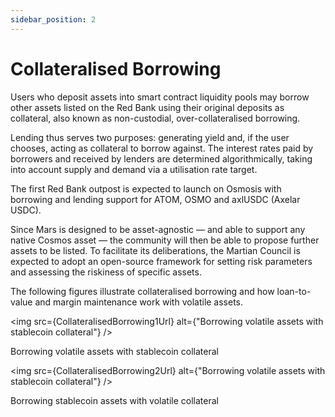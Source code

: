 ```yaml
---
sidebar_position: 2
---
```




# Collateralised Borrowing

Users who deposit assets into smart contract liquidity pools may borrow other assets listed on the Red Bank using their original deposits as collateral, also known as non-custodial, over-collateralised borrowing.

Lending thus serves two purposes: generating yield and, if the user chooses, acting as collateral to borrow against. The interest rates paid by borrowers and received by lenders are determined algorithmically, taking into account supply and demand via a utilisation rate target.

The first Red Bank outpost is expected to launch on Osmosis with borrowing and lending support for ATOM, OSMO and axlUSDC (Axelar USDC).

Since Mars is designed to be asset-agnostic — and able to support any native Cosmos asset — the community will then be able to propose further assets to be listed. To facilitate its deliberations, the Martian Council is expected to adopt an open-source framework for setting risk parameters and assessing the riskiness of specific assets.

The following figures illustrate collateralised borrowing and how loan-to-value and margin maintenance work with volatile assets.

<img src={CollateralisedBorrowing1Url} alt={"Borrowing volatile assets with stablecoin collateral"} />

<p style={{
    textAlign: 'center', 
    color: 'rgb(136, 153, 168)', 
    fontWeight: '700',
    fontSize: '14px',
}}>Borrowing volatile assets with stablecoin collateral</p>

<img src={CollateralisedBorrowing2Url} alt={"Borrowing volatile assets with stablecoin collateral"} />

<p style={{
    textAlign: 'center', 
    color: 'rgb(136, 153, 168)', 
    fontWeight: '700',
    fontSize: '14px',
}}>Borrowing stablecoin assets with volatile collateral</p>
